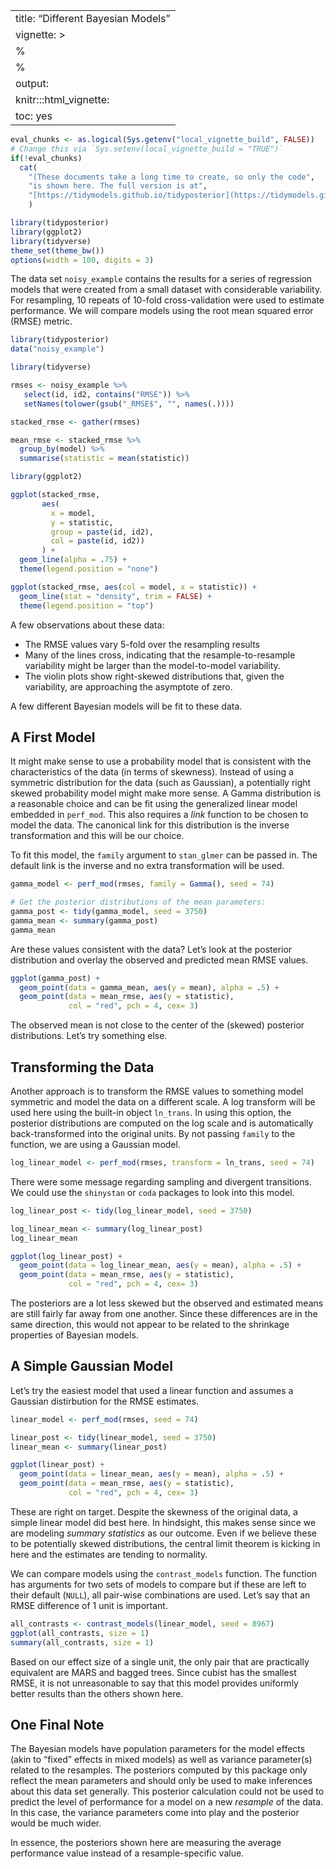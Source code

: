 
---
title: "Different Bayesian Models"
vignette: >
  %\VignetteEngine{knitr::rmarkdown}
  %\VignetteIndexEntry{Different Bayesian Models}
output:
  knitr:::html_vignette:
    toc: yes
---

```r
eval_chunks <- as.logical(Sys.getenv("local_vignette_build", FALSE))
# Change this via `Sys.setenv(local_vignette_build = "TRUE")`
if(!eval_chunks) 
  cat(
    "(These documents take a long time to create, so only the code",
    "is shown here. The full version is at",
    "[https://tidymodels.github.io/tidyposterior](https://tidymodels.github.io/tidyposterior).)"
    )
```

```r
library(tidyposterior)
library(ggplot2)
library(tidyverse)
theme_set(theme_bw())
options(width = 100, digits = 3)
```


The data set `noisy_example` contains the results for a series of regression models that were created from a small dataset with considerable variability. For resampling, 10 repeats of 10-fold cross-validation were used to estimate performance. We will compare models using the root mean squared error (RMSE) metric.  

```r
library(tidyposterior)
data("noisy_example")

library(tidyverse)

rmses <- noisy_example %>%
   select(id, id2, contains("RMSE")) %>%
   setNames(tolower(gsub("_RMSE$", "", names(.))))

stacked_rmse <- gather(rmses)

mean_rmse <- stacked_rmse %>%
  group_by(model) %>%
  summarise(statistic = mean(statistic))

library(ggplot2)

ggplot(stacked_rmse, 
       aes(
         x = model,
         y = statistic,
         group = paste(id, id2),
         col = paste(id, id2))
       ) + 
  geom_line(alpha = .75) + 
  theme(legend.position = "none")

ggplot(stacked_rmse, aes(col = model, x = statistic)) + 
  geom_line(stat = "density", trim = FALSE) + 
  theme(legend.position = "top")
```

A few observations about these data:

 * The RMSE values vary 5-fold over the resampling results
 * Many of the lines cross, indicating that the resample-to-resample variability might be larger than the model-to-model variability. 
 * The violin plots show right-skewed distributions that, given the variability, are approaching the asymptote of zero. 

A few different Bayesian models will be fit to these data. 

## A First Model

It might make sense to use a probability model that is consistent with the characteristics of the data (in terms of skewness). Instead of using a symmetric distribution for the data (such as Gaussian), a potentially right skewed probability model might make more sense. A Gamma distribution is a reasonable choice and can be fit using the generalized linear model embedded in `perf_mod`. This also requires a _link_ function to be chosen to model the data. The canonical link for this distribution is the inverse transformation and this will be our choice. 

To fit this model, the `family` argument to `stan_glmer` can be passed in. The default link is the inverse and no extra transformation will be used. 

```r
gamma_model <- perf_mod(rmses, family = Gamma(), seed = 74)

# Get the posterior distributions of the mean parameters:
gamma_post <- tidy(gamma_model, seed = 3750)
gamma_mean <- summary(gamma_post)
gamma_mean
```

Are these values consistent with the data? Let's look at the posterior distribution and overlay the observed and predicted mean RMSE values. 

```r
ggplot(gamma_post) + 
  geom_point(data = gamma_mean, aes(y = mean), alpha = .5) + 
  geom_point(data = mean_rmse, aes(y = statistic), 
             col = "red", pch = 4, cex= 3)
```

The observed mean is not close to the center of the (skewed) posterior distributions. Let's try something else. 

## Transforming the Data

Another approach is to transform the RMSE values to something model symmetric and model the data on a different scale. A log transform will be used here using the built-in object `ln_trans`. In using this option, the posterior distributions are computed on the log scale and is automatically back-transformed into the original units. By not passing `family` to the function, we are using a Gaussian model.


```r
log_linear_model <- perf_mod(rmses, transform = ln_trans, seed = 74)
```

There were some message regarding sampling and divergent transitions. We could use the  `shinystan` or `coda` packages to look into this model. 

```r
log_linear_post <- tidy(log_linear_model, seed = 3750)

log_linear_mean <- summary(log_linear_post)
log_linear_mean

ggplot(log_linear_post) + 
  geom_point(data = log_linear_mean, aes(y = mean), alpha = .5) + 
  geom_point(data = mean_rmse, aes(y = statistic), 
             col = "red", pch = 4, cex= 3)
```

The posteriors are a lot less skewed but the observed and estimated means are still fairly far away from one another. Since these differences are in the same direction, this would not appear to be related to the shrinkage properties of Bayesian models. 

## A Simple Gaussian Model

Let's try the easiest model that used a linear function and assumes a Gaussian distirbution for the RMSE estimates. 

```r
linear_model <- perf_mod(rmses, seed = 74)

linear_post <- tidy(linear_model, seed = 3750)
linear_mean <- summary(linear_post)

ggplot(linear_post) + 
  geom_point(data = linear_mean, aes(y = mean), alpha = .5) + 
  geom_point(data = mean_rmse, aes(y = statistic), 
             col = "red", pch = 4, cex= 3)
```

These are right on target. Despite the skewness of the original data, a simple linear model did best here. In hindsight, this makes sense since we are modeling _summary statistics_ as our outcome. Even if we believe these to be potentially skewed distributions, the central limit theorem is kicking in here and the estimates are tending to normality. 

We can compare models using the `contrast_models` function. The function has arguments for two sets of models to compare but if these are left to their default (`NULL`), all pair-wise combinations are used. Let's say that an RMSE difference of 1 unit is important. 

```r
all_contrasts <- contrast_models(linear_model, seed = 8967)
ggplot(all_contrasts, size = 1)
summary(all_contrasts, size = 1)
````

Based on our effect size of a single unit, the only pair that are practically equivalent are MARS and bagged trees. Since cubist has the smallest RMSE, it is not unreasonable to say that this model provides uniformly better results than the others shown here. 

## One Final Note

The Bayesian models have population parameters for the model effects (akin to "fixed" effects in mixed models) as well as variance parameter(s) related to the resamples. The posteriors computed by this package only reflect the mean parameters and should only be used to make inferences about this data set generally. This posterior calculation could not be used to predict the level of performance for a model on a new _resample_ of the data. In this case, the variance parameters come into play and the posterior would be much wider. 

In essence, the posteriors shown here are measuring the average performance value instead of a resample-specific value.  


